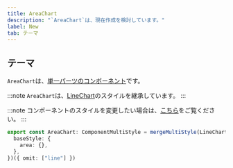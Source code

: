 ```yaml
---
title: AreaChart
description: "`AreaChart`は、現在作成を検討しています。"
label: New
tab: テーマ
---
```


## テーマ

`AreaChart`は、[単一パーツのコンポーネント](/styled-system/theming/component-style#単一パーツのコンポーネント)です。

:::note
`AreaChart`は、[LineChart](/components/feedback/line-chart)のスタイルを継承しています。
:::

:::note
コンポーネントのスタイルを変更したい場合は、[こちら](/styled-system/theming/customize-theme#コンポーネントのスタイルを変更する)をご覧ください。
:::

```ts
export const AreaChart: ComponentMultiStyle = mergeMultiStyle(LineChart, {
  baseStyle: {
    area: {},
  },
})({ omit: ["line"] })
```

